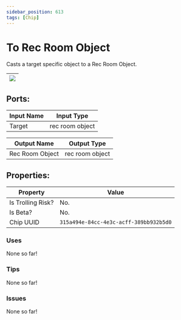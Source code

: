```yaml
---
sidebar_position: 613
tags: [Chip]
---
```


# To Rec Room Object


Casts a target specific object to a Rec Room Object.

| ![](https://images-ext-2.discordapp.net/external/MPmIaQzlEPmgGWlgi-WxBBXt0Bjv_zWPkg1y1f_sy3s/https/www.recroomcircuits.com/image/circuit/absolute-value?width=206&height=108) |
|-----|

## Ports:

| Input Name | Input Type |
|-----------|-----------|
| Target | rec room object |

| Output Name | Output Type |
|-----------|-----------|
| Rec Room Object | rec room object |

## Properties:

| Property  | Value |
|-------------------|-----------|
| Is Trolling Risk? | No. |
| Is Beta? | No. |
| Chip UUID | `315a494e-84cc-4e3c-acff-389bb932b5d0` |

### Uses

None so far!

### Tips

None so far!

### Issues

None so far!